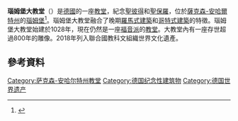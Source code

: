 {{coord|51|9|17|N|11|48|14|E|type:landmark_region:DE-ST|display=title}}
{{世界文化遺產概要表
| site_img = Image:Naumburger_Dom_Ostseite.jpg
| site_img_capt = 瑙姆堡西側塔
| site_img_width = 275px
| zh_name = 瑙姆堡大教堂
| en_name = Naumburg Cathedral
| fr_name = Cathédrale de Naumburg
| country = {{GER}}
| Region = 欧洲和北美地区
| criterion_c = (i), (ii)
| rg_year = 2018
| ex_rg_year = 
| remarks = 
| ID=1470
| org_url = http://whc.unesco.org/en/list/1470
| map_img = 
| map_img_width = 
| locator_x = 
| locator_y = 
}}

'''瑙姆堡大教堂'''（{{lang-de|Naumburger Dom}}）是[[德國|德國]]的一座[[教堂|教堂]]，紀念[[聖彼得|聖彼得]]和[[聖保羅|聖保羅]]，位於[[薩克森-安哈爾特州|薩克森-安哈爾特州]]的[[瑙姆堡|瑙姆堡]]<ref>{{cite web|url=http://www.planetware.com/germany/naumburg-d-sa-naum.htm|title=Naumburg Tourist Attractions|publisher=planetware|date=|accessdate=2014-11-06|archive-date=2014-11-06|archive-url=https://web.archive.org/web/20141106163550/http://www.planetware.com/germany/naumburg-d-sa-naum.htm|dead-url=no}}</ref>。瑙姆堡大教堂融合了晚期[[羅馬式建築|羅馬式建築]]和[[哥特式建築|哥特式建築]]的特徵。瑙姆堡大教堂始建於1028年，現在仍然是一座[[福音派|福音派]]的[[教堂|教堂]]。大教堂內有一座存世超過800年的雕像。2018年列入聯合國教科文組織世界文化遺產。

==參考資料==
{{reflist}}
{{德国世界遗产}}
{{Authority control}}

[[Category:萨克森-安哈尔特州教堂|Category:萨克森-安哈尔特州教堂]]
[[Category:德国纪念性建筑物|Category:德国纪念性建筑物]]
[[Category:德国世界遗产|Category:德国世界遗产]]